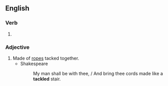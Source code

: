 ==English==

===Verb===
{{head|en|verb form}}

# {{en-past of|tackle}}

===Adjective===
{{en-adj|-}}

# Made of [[rope]]s tacked together.
#* Shakespeare
#*: My man shall be with thee, / And bring thee cords made like a '''tackled''' stair.

{{Webster 1913}}